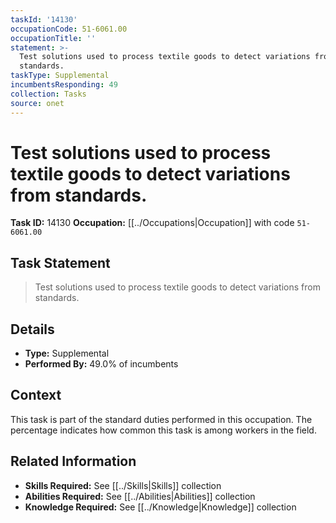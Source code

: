 ```yaml
---
taskId: '14130'
occupationCode: 51-6061.00
occupationTitle: ''
statement: >-
  Test solutions used to process textile goods to detect variations from
  standards.
taskType: Supplemental
incumbentsResponding: 49
collection: Tasks
source: onet
---
```

# Test solutions used to process textile goods to detect variations from standards.

**Task ID:** 14130
**Occupation:** [[../Occupations|Occupation]] with code `51-6061.00`

## Task Statement

> Test solutions used to process textile goods to detect variations from standards.

## Details

- **Type:** Supplemental
- **Performed By:** 49.0% of incumbents

## Context

This task is part of the standard duties performed in this occupation. The percentage indicates how common this task is among workers in the field.

## Related Information

- **Skills Required:** See [[../Skills|Skills]] collection
- **Abilities Required:** See [[../Abilities|Abilities]] collection
- **Knowledge Required:** See [[../Knowledge|Knowledge]] collection
